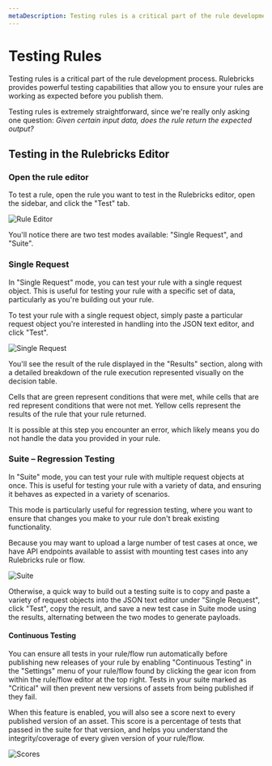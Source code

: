 ```yaml
---
metaDescription: Testing rules is a critical part of the rule development process. Rulebricks provides powerful testing capabilities that allow you to ensure your rules are working as expected before you publish them.
---
```


# Testing Rules

Testing rules is a critical part of the rule development process. Rulebricks provides powerful testing capabilities that allow you to ensure your rules are working as expected before you publish them.

Testing rules is extremely straightforward, since we're really only asking one question: _Given certain input data, does the rule return the expected output?_

## Testing in the Rulebricks Editor


<Steps>

### Open the rule editor

To test a rule, open the rule you want to test in the Rulebricks editor, open the sidebar, and click the "Test" tab.

![Rule Editor](https://d1zic6dm9txw4h.cloudfront.net/rulebricks-docs-assets/static/images/managing-rules/testing-rules-1.png)

You'll notice there are two test modes available: "Single Request", and "Suite".

### Single Request

In "Single Request" mode, you can test your rule with a single request object. This is useful for testing your rule with a specific set of data, particularly as you're building out your rule.

To test your rule with a single request object, simply paste a particular request object you're interested in handling into the JSON text editor, and click "Test".

![Single Request](https://d1zic6dm9txw4h.cloudfront.net/rulebricks-docs-assets/static/images/managing-rules/testing-rules-single-request.png)

You'll see the result of the rule displayed in the "Results" section, along with a detailed breakdown of the rule execution represented visually on the decision table.

Cells that are green represent conditions that were met, while cells that are red represent conditions that were not met. Yellow cells represent the results of the rule that your rule returned.

It is possible at this step you encounter an error, which likely means you do not handle the data you provided in your rule.

### Suite – Regression Testing

In "Suite" mode, you can test your rule with multiple request objects at once. This is useful for testing your rule with a variety of data, and ensuring it behaves as expected in a variety of scenarios.

This mode is particularly useful for regression testing, where you want to ensure that changes you make to your rule don't break existing functionality.

Because you may want to upload a large number of test cases at once, we have API endpoints available to assist with mounting test cases into any Rulebricks rule or flow.

![Suite](https://d1zic6dm9txw4h.cloudfront.net/rulebricks-docs-assets/static/images/managing-rules/testing-rules-suite.png)

Otherwise, a quick way to build out a testing suite is to copy and paste a variety of request objects into the JSON text editor under "Single Request", click "Test", copy the result, and save a new test case in Suite mode using the results, alternating between the two modes to generate payloads.

#### Continuous Testing

You can ensure all tests in your rule/flow run automatically before publishing new releases of your rule by enabling "Continuous Testing" in the "Settings" menu of your rule/flow found by clicking the gear icon from within the rule/flow editor at the top right. Tests in your suite marked as "Critical" will then prevent new versions of assets from being published if they fail.

When this feature is enabled, you will also see a score next to every published version of an asset. This score is a percentage of tests that passed in the suite for that version, and helps you understand the integrity/coverage of every given version of your rule/flow.

![Scores](https://d1zic6dm9txw4h.cloudfront.net/rulebricks-docs-assets/static/images/managing-rules/continuous-tests.webp)

</Steps>
